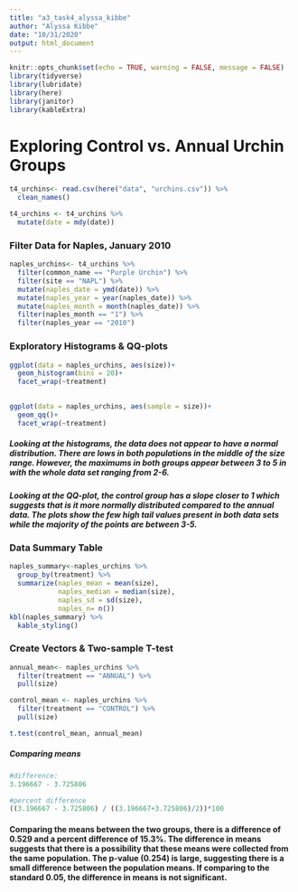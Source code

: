 ```yaml
---
title: "a3_task4_alyssa_kibbe"
author: "Alyssa Kibbe"
date: "10/31/2020"
output: html_document
---
```


```r
knitr::opts_chunk$set(echo = TRUE, warning = FALSE, message = FALSE)
library(tidyverse)
library(lubridate)
library(here)
library(janitor)
library(kableExtra)
```
# Exploring Control vs. Annual Urchin Groups
```r
t4_urchins<- read.csv(here("data", "urchins.csv")) %>% 
  clean_names()

t4_urchins <- t4_urchins %>% 
  mutate(date = mdy(date))
```

### Filter Data for Naples, January 2010
```r
naples_urchins<- t4_urchins %>%  
  filter(common_name == "Purple Urchin") %>% 
  filter(site == "NAPL") %>% 
  mutate(naples_date = ymd(date)) %>% 
  mutate(naples_year = year(naples_date)) %>% 
  mutate(naples_month = month(naples_date)) %>% 
  filter(naples_month == "1") %>% 
  filter(naples_year == "2010")
```

### Exploratory Histograms & QQ-plots
```r
ggplot(data = naples_urchins, aes(size))+
  geom_histogram(bins = 20)+
  facet_wrap(~treatment)
 

ggplot(data = naples_urchins, aes(sample = size))+
  geom_qq()+
  facet_wrap(~treatment)

```

##### Looking at the histograms, the data does not appear to have a normal distribution. There are lows in both populations in the middle of the size range. However, the maximums in both groups appear between 3 to 5 in with the whole data set ranging from 2-6. 

##### Looking at the QQ-plot, the control group has a slope closer to 1 which suggests that is it more normally distributed compared to the annual data. The plots show the few high tail values present in both data sets while the majority of the points are between 3-5. 


### Data Summary Table
```r
naples_summary<-naples_urchins %>%   
  group_by(treatment) %>% 
  summarize(naples_mean = mean(size),
            naples_median = median(size),
            naples_sd = sd(size),
            naples_n= n())
kbl(naples_summary) %>% 
  kable_styling()
```

### Create Vectors & Two-sample T-test
```r
annual_mean<- naples_urchins %>% 
  filter(treatment == "ANNUAL") %>% 
  pull(size)

control_mean <- naples_urchins %>% 
  filter(treatment == "CONTROL") %>% 
  pull(size)

t.test(control_mean, annual_mean)
```
##### Comparing means
```r
#difference:
3.196667 - 3.725806

#percent difference
((3.196667 - 3.725806) / ((3.196667+3.725806)/2))*100

```


#### Comparing the means between the two groups, there is a difference of 0.529 and a percent difference of 15.3%. The difference in means suggests that there is a possibility that these means were collected from the same population. The p-value (0.254) is large, suggesting there is a small difference between the population means. If comparing to the standard 0.05, the difference in means is not significant. 

